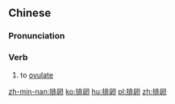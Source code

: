 ==Chinese==
{{zh-forms}}

===Pronunciation===
{{zh-pron
|m=páiluǎn
|c=paai4 leon5-2
|mn=pâi-loán
|cat=v
}}

===Verb===
{{zh-verb}}

# to [[ovulate]]

[[zh-min-nan:排卵]]
[[ko:排卵]]
[[hu:排卵]]
[[pl:排卵]]
[[zh:排卵]]